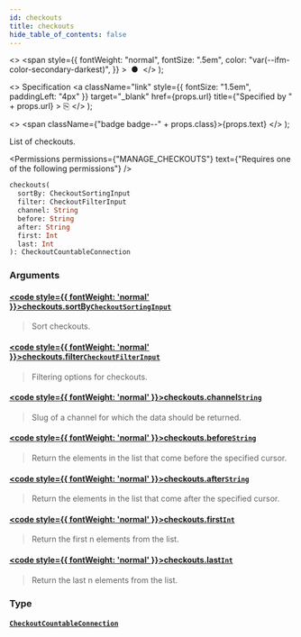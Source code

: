 ```yaml
---
id: checkouts
title: checkouts
hide_table_of_contents: false
---
```


  <>
    <span
      style={{
        fontWeight: "normal",
        fontSize: ".5em",
        color: "var(--ifm-color-secondary-darkest)",
      }}
    >
      &nbsp;●&nbsp;
    </span>
  </>
);

  <>
    Specification
    <a
      className="link"
      style={{ fontSize: "1.5em", paddingLeft: "4px" }}
      target="\_blank"
      href={props.url}
      title={"Specified by " + props.url}
    >
      ⎘
    </a>
  </>
);

  <>
    <span className={"badge badge--" + props.class}>{props.text}</span>
  </>
);

List of checkouts.

<Permissions
  permissions={"MANAGE_CHECKOUTS"}
  text={"Requires one of the following permissions"}
/>

```graphql
checkouts(
  sortBy: CheckoutSortingInput
  filter: CheckoutFilterInput
  channel: String
  before: String
  after: String
  first: Int
  last: Int
): CheckoutCountableConnection
```

### Arguments

#### [<code style={{ fontWeight: 'normal' }}>checkouts.<b>sortBy</b></code>](#)<Bullet />[`CheckoutSortingInput`](../../../api-reference/checkout/inputs/checkout-sorting-input) <Badge class="secondary" text="input"/>

> Sort checkouts.

<Badge text="Added in Saleor 3.1" class="secondary margin-bottom--sm" />

>

#### [<code style={{ fontWeight: 'normal' }}>checkouts.<b>filter</b></code>](#)<Bullet />[`CheckoutFilterInput`](../../../api-reference/checkout/inputs/checkout-filter-input) <Badge class="secondary" text="input"/>

> Filtering options for checkouts.

<Badge text="Added in Saleor 3.1" class="secondary margin-bottom--sm" />

>

#### [<code style={{ fontWeight: 'normal' }}>checkouts.<b>channel</b></code>](#)<Bullet />[`String`](../../../api-reference/miscellaneous/scalars/string) <Badge class="secondary" text="scalar"/>

> Slug of a channel for which the data should be returned.

#### [<code style={{ fontWeight: 'normal' }}>checkouts.<b>before</b></code>](#)<Bullet />[`String`](../../../api-reference/miscellaneous/scalars/string) <Badge class="secondary" text="scalar"/>

> Return the elements in the list that come before the specified cursor.

#### [<code style={{ fontWeight: 'normal' }}>checkouts.<b>after</b></code>](#)<Bullet />[`String`](../../../api-reference/miscellaneous/scalars/string) <Badge class="secondary" text="scalar"/>

> Return the elements in the list that come after the specified cursor.

#### [<code style={{ fontWeight: 'normal' }}>checkouts.<b>first</b></code>](#)<Bullet />[`Int`](../../../api-reference/miscellaneous/scalars/int) <Badge class="secondary" text="scalar"/>

> Return the first n elements from the list.

#### [<code style={{ fontWeight: 'normal' }}>checkouts.<b>last</b></code>](#)<Bullet />[`Int`](../../../api-reference/miscellaneous/scalars/int) <Badge class="secondary" text="scalar"/>

> Return the last n elements from the list.

### Type

#### [`CheckoutCountableConnection`](../../../api-reference/miscellaneous/objects/checkout-countable-connection) <Badge class="secondary" text="object"/>

>

